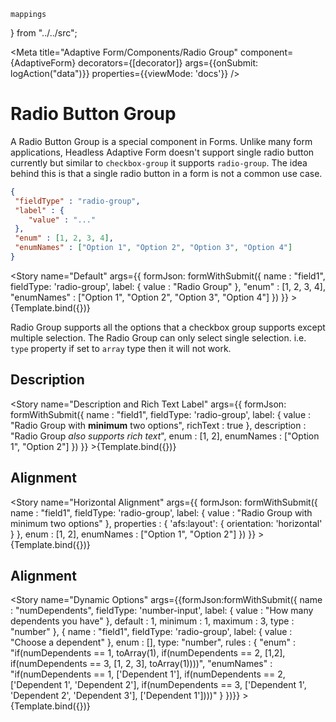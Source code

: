     mappings
} from "../../src";

<Meta title="Adaptive Form/Components/Radio Group"
      component={AdaptiveForm}
      decorators={[decorator]}
      args={{onSubmit: logAction("data")}}
      properties={{viewMode: 'docs'}}
/>


# Radio Button Group

A Radio Button Group is a special component in Forms. Unlike many form applications, Headless Adaptive Form doesn't support single
radio button currently but similar to `checkbox-group` it supports `radio-group`. The idea behind this is that a single
radio button in a form is not a common use case.

```json
{
 "fieldType" : "radio-group",
 "label" : {
    "value" : "..."
 },
 "enum" : [1, 2, 3, 4],
 "enumNames" : ["Option 1", "Option 2", "Option 3", "Option 4"]
}
```

<Story
    name="Default"
    args={{
        formJson: formWithSubmit({
            name : "field1",
            fieldType: 'radio-group',
            label: {
                value : "Radio Group"
            },
            "enum" : [1, 2, 3, 4],
            "enumNames" : ["Option 1", "Option 2", "Option 3", "Option 4"]
        })
    }} >{Template.bind({})}</Story>

Radio Group supports all the options that a checkbox group supports except multiple selection. The Radio Group can only
select single selection. i.e. `type` property if set to `array` type then it will not work.

## Description

<Story
    name="Description and Rich Text Label"
    args={{
        formJson: formWithSubmit({
            name : "field1",
            fieldType: 'radio-group',
            label: {
                value : "Radio Group with <strong>minimum</strong> two options",
                richText : true
            },
            description : "Radio Group <em>also supports rich text</em>",
            enum : [1, 2],
            enumNames : ["Option 1", "Option 2"]
        })
    }} >{Template.bind({})}</Story>

## Alignment
<Story
    name="Horizontal Alignment"
    args={{
        formJson: formWithSubmit({
            name : "field1",
            fieldType: 'radio-group',
            label: {
                value : "Radio Group with minimum two options"
            },
            properties : {
                'afs:layout': { orientation: 'horizontal' }
            },
            enum : [1, 2],
            enumNames : ["Option 1", "Option 2"]
        })
    }} >{Template.bind({})}</Story>

## Alignment
<Story
    name="Dynamic Options"
    args={{formJson:formWithSubmit({
        name : "numDependents",
        fieldType: 'number-input',
        label: {
            value : "How many dependents you have"
        },
        default : 1,
        minimum : 1,
        maximum : 3,
        type : "number"
    }, {
        name : "field1",
        fieldType: 'radio-group',
        label: {
            value : "Choose a dependent"
        },
        enum : [],
            type: "number",
        rules : {
            "enum" : "if(numDependents == 1, toArray(1), if(numDependents == 2, [1,2], if(numDependents == 3, [1, 2, 3], toArray(1))))",
            "enumNames" : "if(numDependents == 1, ['Dependent 1'], if(numDependents == 2, ['Dependent 1', 'Dependent 2'], if(numDependents == 3, ['Dependent 1', 'Dependent 2', 'Dependent 3'], ['Dependent 1'])))"
        }
    })}} >{Template.bind({})}</Story>
